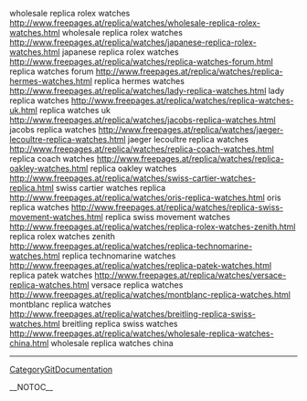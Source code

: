 wholesale replica rolex watches http://www.freepages.at/replica/watches/wholesale-replica-rolex-watches.html wholesale replica rolex watches
http://www.freepages.at/replica/watches/japanese-replica-rolex-watches.html japanese replica rolex watches
http://www.freepages.at/replica/watches/replica-watches-forum.html replica watches forum
http://www.freepages.at/replica/watches/replica-hermes-watches.html replica hermes watches
http://www.freepages.at/replica/watches/lady-replica-watches.html lady replica watches
http://www.freepages.at/replica/watches/replica-watches-uk.html replica watches uk
http://www.freepages.at/replica/watches/jacobs-replica-watches.html jacobs replica watches
http://www.freepages.at/replica/watches/jaeger-lecoultre-replica-watches.html jaeger lecoultre replica watches
http://www.freepages.at/replica/watches/replica-coach-watches.html replica coach watches
http://www.freepages.at/replica/watches/replica-oakley-watches.html replica oakley watches
http://www.freepages.at/replica/watches/swiss-cartier-watches-replica.html swiss cartier watches replica
http://www.freepages.at/replica/watches/oris-replica-watches.html oris replica watches
http://www.freepages.at/replica/watches/replica-swiss-movement-watches.html replica swiss movement watches
http://www.freepages.at/replica/watches/replica-rolex-watches-zenith.html replica rolex watches zenith
http://www.freepages.at/replica/watches/replica-technomarine-watches.html replica technomarine watches
http://www.freepages.at/replica/watches/replica-patek-watches.html replica patek watches
http://www.freepages.at/replica/watches/versace-replica-watches.html versace replica watches
http://www.freepages.at/replica/watches/montblanc-replica-watches.html montblanc replica watches
http://www.freepages.at/replica/watches/breitling-replica-swiss-watches.html breitling replica swiss watches
http://www.freepages.at/replica/watches/wholesale-replica-watches-china.html wholesale replica watches china
----
[[CategoryGitDocumentation]]

__NOTOC__